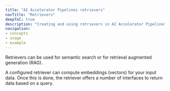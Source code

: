 ```yaml
---
title: "AI Accelerator Pipelines retrievers"
navTitle: "Retrievers"
deepToC: true
description: "Creating and using retrievers in AI Accelerator Pipelines."
navigation:
- concepts
- usage
- example
---
```


Retrievers can be used for semantic search or for retrieval augmented generation (RAG).

A configured retriever can compute embeddings (vectors) for your input data. Once this is done, the retriever offers a number of interfaces to return data based on a query.
